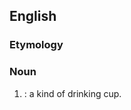 ==English==

===Etymology===
{{etystub|en}}

===Noun===
{{en-noun}}

# {{obsolete spelling of|maslin|nodot=1|lang=en}}: a kind of drinking cup.